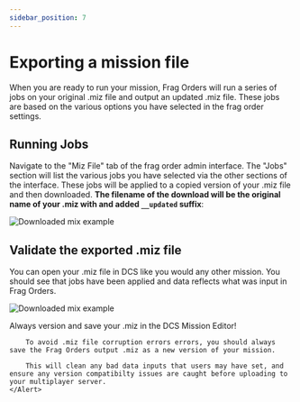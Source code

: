 ```yaml
---
sidebar_position: 7
---
```


# Exporting a mission file

When you are ready to run your mission, Frag Orders will run a series of jobs on your original .miz file and output an updated .miz file. These jobs are based on the various options you have selected in the frag order settings.

## Running Jobs

Navigate to the "Miz File" tab of the frag order admin interface. The "Jobs" section will list the various jobs you have selected via the other sections of the interface. These jobs will be applied to a copied version of your .miz file and then downloaded. <b>The filename of the download will be the original name of your .miz with and added `__updated` suffix</b>:


![Downloaded mix example](../static/img/jobs-1.png)


## Validate the exported .miz file

You can open your .miz file in DCS like you would any other mission. You should see that jobs have been applied and data reflects what was input in Frag Orders.

![Downloaded mix example](../static/img/jobs-2.png)


<Box my={2}>
    <Alert severity="warning">
        <Typography fontWeight={600}>Always version and save your .miz in the DCS Mission Editor!</Typography>
        
        To avoid .miz file corruption errors errors, you should always save the Frag Orders output .miz as a new version of your mission. 
        
        This will clean any bad data inputs that users may have set, and ensure any version compatibilty issues are caught before uploading to your multiplayer server.
    </Alert>
</Box>

